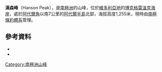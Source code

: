 {{coord|71|21|S|170|18|E|source:GNIS|display=title}}

'''漢森峰'''（Hanson Peak），是[[南極洲|南極洲]]的山峰，位於[[維多利亞地|維多利亞地]]的[[博克格雷溫克海岸|博克格雷溫克海岸]]，處於[[阿代爾角|阿代爾角]]以南7公里的[[阿代爾半島|阿代爾半島]]北部，海拔高度1,255米，現時由[[南極條約體系|南極條約體系]]管理。

==參考資料==
*{{cite gnis | type = antarid | id = 6346| name = Hanson Peak | accessdate = 2012-05-22}}
*{{usgs-gazetteer|id=6346}}

{{DEFAULTSORT:Hanson Peak}}
[[Category:南極洲山峰|Category:南極洲山峰]]


{{BorchgrevinkCoast-geo-stub}}